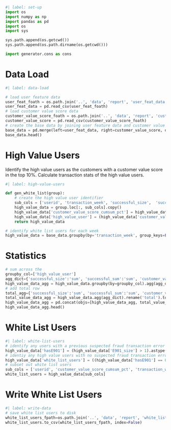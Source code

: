 ```python
#| label: set-up
import os
import numpy as np
import pandas as pd
import os
import sys

sys.path.append(os.getcwd())
sys.path.append(os.path.dirname(os.getcwd()))

import generator.cons as cons
```

# Data Load

```python
#| label: data-load

# load user feature data
user_feat_foath = os.path.join('..', 'data', 'report', 'user_feat_data.csv')
user_feat_data = pd.read_csv(user_feat_foath)
# load customer value score data
customer_value_score_foath = os.path.join('..', 'data', 'report', 'customer_value_score.csv')
customer_value_score = pd.read_csv(customer_value_score_foath)
# create the base data by joining user feature data and customer value score
base_data = pd.merge(left=user_feat_data, right=customer_value_score, on=['userid', 'transaction_week'], how='inner')
base_data.head()
```


# High Value Users

Identify the high value users as the customers with a customer value score in the top 10%. Calculate transaction stats of the high value users.

```python
#| label: high-value-users

def gen_white_list(group):
    # create the high value user identifier
    sub_cols = ['userid', 'transaction_week', 'successful_size',  'successful_sum', 'E901_size', 'E901_sum', 'customer_value_score_cumsum']
    high_value_data = group.loc[:, sub_cols].copy()
    high_value_data['customer_value_score_cumsum_pct'] = high_value_data['customer_value_score_cumsum'].rank(method='average', ascending=True, pct=True, axis=0)
    high_value_data['high_value_user'] = (high_value_data['customer_value_score_cumsum_pct'] >= 0.9).astype(int)
    return high_value_data

# identify white list users for each week
high_value_data = base_data.groupby(by='transaction_week', group_keys=False, as_index=False).apply(lambda group: gen_white_list(group))
```

# Statistics

```python
# sum across the 
groupby_col=['high_value_user']
agg_dict={'successful_size':'sum', 'successful_sum':'sum', 'customer_value_score_cumsum':'mean', 'customer_value_score_cumsum_pct':'mean'}
high_value_data_agg = high_value_data.groupby(by=groupby_col).agg(agg_dict)
# add total row
total_agg={'successful_size':'sum', 'successful_sum':'sum', 'customer_value_score_cumsum':'mean', 'customer_value_score_cumsum_pct':'mean'}
total_value_data_agg = high_value_data.agg(agg_dict).rename('total').to_frame().T
high_value_data_agg = pd.concat(objs=[high_value_data_agg, total_value_data_agg], axis=0)
high_value_data_agg.head()
```

# White List Users

```python
#| label: white-list-users
# identify any users with a previous suspected fraud transaction error
high_value_data['hasE901'] = (high_value_data['E901_size'] > 1).astype(int)
# identiy any high value users with no suspected fraud transaction errors
high_value_data['white_list_users'] = ((high_value_data['hasE901'] == 0) & (high_value_data['high_value_user'] == 1)).astype(int)
# subset out white list users
sub_cols = ['userid', 'customer_value_score_cumsum_pct', 'transaction_week', 'high_value_user', 'hasE901', 'white_list_users']
white_list_users = high_value_data[sub_cols]
```

# Write White List Users

```python
#| label: write-data
# save white list users to disk
white_list_users_fpath=os.path.join('..', 'data', 'report', 'white_list_user_data.csv')
white_list_users.to_csv(white_list_users_fpath, index=False)
```
